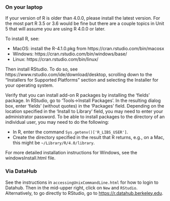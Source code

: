 ### On your laptop

If your version of R is older than 4.0.0, please install the latest version. For the most part R 3.5 or 3.6 would be fine but there are a couple topics in Unit 5 that will assume you are using R 4.0.0 or later.

To install R, see:

  * MacOS: install the R-4.1.0.pkg from https://cran.rstudio.com/bin/macosx
  * Windows: https://cran.rstudio.com/bin/windows/base/
  * Linux: https://cran.rstudio.com/bin/linux/

Then install RStudio. To do so, see https://www.rstudio.com/ide/download/desktop, scrolling down to the "Installers for Supported Platforms" section and selecting the Installer for your operating system.

Verify that you can install add-on R packages by installing the 'fields' package. In RStudio, go to 'Tools->Install Packages'. In the resulting dialog box, enter 'fields' (without quotes) in the 'Packages' field. Depending on the location specified in the 'Install to Library' field, you may need to enter your administrator password. To be able to install packages to the directory of an individual user, you may need to do the following:

  * In R, enter the command `Sys.getenv()['R_LIBS_USER']`.
  * Create the directory specified in the result that R returns, e.g., on a Mac, this might be `~/Library/R/4.0/library`.

For more detailed installation instructions for Windows, see the windowsInstall.html file.

### Via DataHub

See the instructions in `accessingUnixCommandLine.html` for how to login to Datahub. Then in the mid-upper right, click on `New` and `RStudio`. Alternatively, to go directly to RStudio, go to [https://r.datahub.berkeley.edu](https://r.datahub.berkeley.edu).
